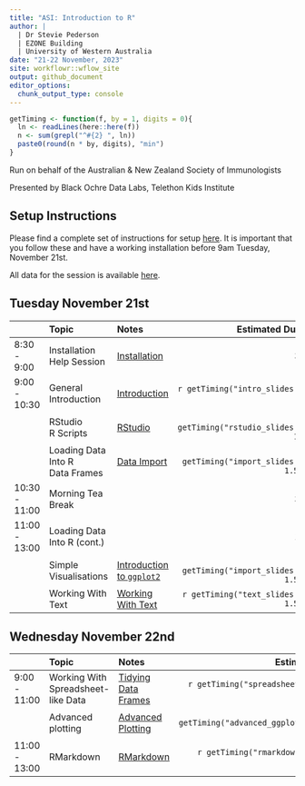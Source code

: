 ```yaml
---
title: "ASI: Introduction to R"
author: |
  | Dr Stevie Pederson
  | EZONE Building
  | University of Western Australia
date: "21-22 November, 2023"
site: workflowr::wflow_site
output: github_document
editor_options:
  chunk_output_type: console
---
```


```r
getTiming <- function(f, by = 1, digits = 0){
  ln <- readLines(here::here(f))
  n <- sum(grepl("^#{2} ", ln))
  paste0(round(n * by, digits), "min")
}
```

Run on behalf of the Australian & New Zealand Society of Immunologists

Presented by Black Ochre Data Labs, Telethon Kids Institute

## Setup Instructions

Please find a complete set of instructions for setup [here](installation.html).
It is important that you follow these and have a working installation before 9am Tuesday, November 21st.

All data for the session is available [here](data.zip).

## Tuesday November 21st

|     | Topic | Notes | Estimated Duration |
|:--- |:----- |:----- | ------------------:|
| 8:30 - 9:00   | Installation Help Session | [Installation](installation.html) | 30min |
| 9:00 - 10:30  | General Introduction     | [Introduction](intro.html)      | `r getTiming("intro_slides.qmd", 0.75)`   |
|               | RStudio <br>R Scripts      | [RStudio](rstudio.html)         | `r getTiming("rstudio_slides.qmd", 1, -1)` |
|               | Loading Data Into R<br>Data Frames | [Data Import](data_import.html) | `r getTiming("import_slides.qmd", 1.5, -1)` |
| 10:30 - 11:00 | Morning Tea Break       |                                 | 30min |
| 11:00 - 13:00 | Loading Data Into R (cont.) |  | 15min |
|               | Simple Visualisations | [Introduction to `ggplot2`](basic_ggplot2.html) | `r getTiming("import_slides.qmd", 1.5, -1)` |
|               | Working With Text     | [Working With Text](text.html) | `r getTiming("text_slides.qmd", 1.5, -1)` |

## Wednesday November 22nd

|     | Topic | Notes | Estimated Duration |
|:--- |:----- |:----- | ------------------:|
| 9:00 - 11:00 | Working With Spreadsheet-like Data | [Tidying Data Frames](spreadsheet.html)      | `r getTiming("spreadsheet_slides.qmd", 1.5, -1)`   |
|  | Advanced plotting | [Advanced Plotting](advanced_ggplot.html)      | `r getTiming("advanced_ggplot_slides.qmd", 1.5, -1)`   |
| 11:00 - 13:00 | RMarkdown | [RMarkdown](rmarkdown.html)      | `r getTiming("rmarkdown_slides.qmd", 1.5, -1)`   |
